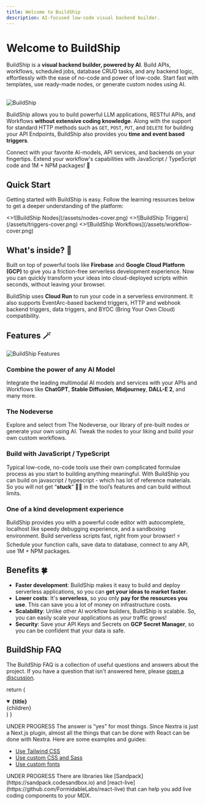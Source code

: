 ```yaml
---
title: Welcome to BuildShip
description: AI-focused low-code visual backend builder.
---
```



# Welcome to BuildShip

BuildShip is a **visual backend builder, powered by AI**. Build APIs, workflows, scheduled jobs, database CRUD tasks, and any backend logic, effortlessly with the ease of no-code and power of low-code. Start fast with templates, use ready-made nodes, or generate custom nodes using AI.   
<br/>

<Image
  src={buildshipOG}
  alt="BuildShip"
  width={1200}
  priority={true}
/>

BuildShip allows you to build powerful LLM applications, RESTful APIs, and Workflows **without extensive coding knowledge**. Along with the support for standard HTTP methods such as `GET`, `POST`, `PUT`, and `DELETE` for building your API Endpoints, BuildShip also provides you **time and event based triggers**.

Connect with your favorite AI-models, API services, and backends on your fingertips. Extend your workflow's capabilities with JavaScript / TypeScript code and 1M + NPM packages! 🤯

## Quick Start


Getting started with BuildShip is easy. Follow the learning resources below to get a deeper understanding of the platform:

<Cards num={3}>
  <Card image arrow title="Nodes" href="/basics/node">
    <>![BuildShip Nodes](/assets/nodes-cover.png)</>
  </Card>
  <Card image arrow title="Triggers" href="/basics/trigger">
    <>![BuildShip Triggers](/assets/triggers-cover.png)</>
  </Card>
  <Card image arrow title="Building a Workflow" href="/basics/workflow">
    <>![BuildShip Workflows](/assets/workflow-cover.png)</>
  </Card>
</Cards>


## What's inside? 👀

Built on top of powerful tools like **Firebase** and **Google Cloud Platform (GCP)** to give you a friction-free serverless development experience. Now you can quickly transform your ideas into cloud-deployed scripts within seconds, without leaving your browser.

BuildShip uses **Cloud Run** to run your code in a serverless environment. It also supports EventArc-based backend triggers, HTTP and webhook backend triggers, data triggers, and BYOC (Bring Your Own Cloud) compatibility.

## Features 🪄

<Image
  src={features}
  alt="BuildShip Features"
  width={1200}
/>

### Combine the power of any AI Model
Integrate the leading multimodal AI models and services with your APIs and Workflows like **ChatGPT**, **Stable Diffusion**, **Midjourney**, **DALL-E 2**, and many more.

### The Nodeverse
Explore and select from The Nodeverse, our library of pre-built nodes or generate your own using AI. Tweak the nodes to your liking and build your own custom workflows.

### Build with JavaScript / TypeScript 
Typical low-code, no-code tools use their own complicated formulae process as you start to building anything meaningful. With BuildShip you can build on javascript / typescript - which has lot of reference materials. So you will not get “**stuck**” 😶‍🌫️ in the tool’s features and can build without limits.

### One of a kind development experience
BuildShip provides you with a powerful code editor with autocomplete, localhost like speedy debugging experience, and a sandboxing environment. Build serverless scripts fast, right from your browser! ⚡️ Schedule your function calls, save data to database, connect to any API, use 1M + NPM packages.


## Benefits 🍀

- **Faster development**: BuildShip makes it easy to build and deploy serverless applications, so you can **get your ideas to market faster**.
- **Lower costs**: It's **serverless**, so you only **pay for the resources you use**. This can save you a lot of money on infrastructure costs.
- **Scalability**: Unlike other AI workflow builders, BuildShip is scalable. So, you can easily scale your applications as your traffic grows!
- **Security**: Save your API Keys and Secrets on **GCP Secret Manager**, so you can be confident that your data is safe.


## BuildShip FAQ

The BuildShip FAQ is a collection of useful questions and answers about the
project. If you have a question that isn't answered here, please
[open a discussion](https://github.com/rowyio/buildship/discussions).

  return (
    <details
      open
      className="last-of-type:mb-0 rounded-lg bg-neutral-50 dark:bg-neutral-800 p-2 mt-4"
    >
      <summary>
        <strong className="text-lg">{title}</strong>
      </summary>
      <div className="nx-p-2">{children}</div>
    </details>
  )
}

<FAQBox title="Under Progress 🚧">
UNDER PROGRESS
  The answer is “yes” for most things. Since Nextra is just a Next.js plugin, almost all the things
  that can be done with React can be done with Nextra. Here are some examples and guides:

- [Use Tailwind CSS](/docs/guide/tailwind-css)
- [Use custom CSS and Sass](/docs/guide/custom-css)
- [Use custom fonts](https://nextjs.org/docs/basic-features/font-optimization)

</FAQBox>

<FAQBox title="Under Progress 🚧">
UNDER PROGRESS
  There are libraries like [Sandpack](https://sandpack.codesandbox.io) and
  [react-live](https://github.com/FormidableLabs/react-live) that can help you
  add live coding components to your MDX.
</FAQBox>
